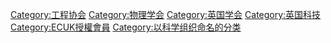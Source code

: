 {{Cat main|英国物理学会}}

[[Category:工程协会|Category:工程协会]]
[[Category:物理学会|Category:物理学会]]
[[Category:英国学会|Category:英国学会]]
[[Category:英国科技|Category:英国科技]]
[[Category:ECUK授權會員|Category:ECUK授權會員]]
[[Category:以科学组织命名的分类|Category:以科学组织命名的分类]]